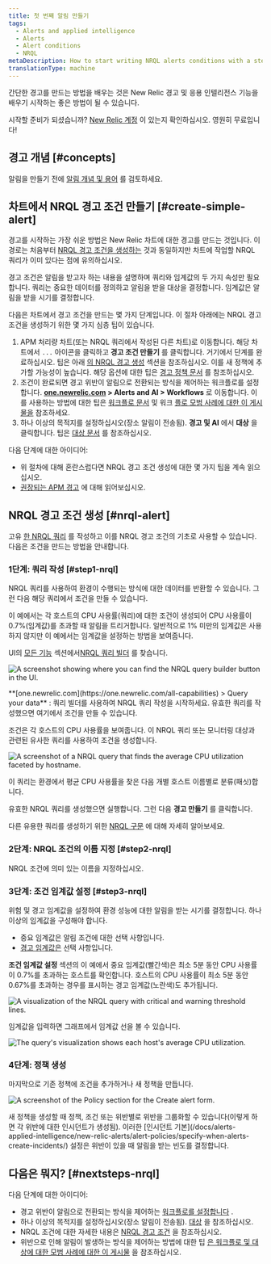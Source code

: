 ```yaml
---
title: 첫 번째 알림 만들기
tags:
  - Alerts and applied intelligence
  - Alerts
  - Alert conditions
  - NRQL
metaDescription: How to start writing NRQL alerts conditions with a step-by-step user case.
translationType: machine
---
```







간단한 경고를 만드는 방법을 배우는 것은 New Relic 경고 및 응용 인텔리전스 기능을 배우기 시작하는 좋은 방법이 될 수 있습니다.

시작할 준비가 되셨습니까? [New Relic 계정](https://newrelic.com/signup) 이 있는지 확인하십시오. 영원히 무료입니다!

## 경고 개념 [#concepts]

알림을 만들기 전에 [알림 개념 및 용어](/docs/alerts-applied-intelligence/applied-intelligence/incident-intelligence/basic-alerting-concepts) 를 검토하세요.

## 차트에서 NRQL 경고 조건 만들기 [#create-simple-alert]

경고를 시작하는 가장 쉬운 방법은 New Relic 차트에 대한 경고를 만드는 것입니다. 이 경로는 처음부터 [NRQL 경고 조건을 생성하는](/docs/alerts-applied-intelligence/new-relic-alerts/alert-conditions/create-nrql-alert-conditions) 것과 동일하지만 차트에 작업할 NRQL 쿼리가 이미 있다는 점에 유의하십시오.

경고 조건은 알림을 받고자 하는 내용을 설명하며 쿼리와 임계값의 두 가지 속성만 필요합니다. 쿼리는 중요한 데이터를 정의하고 알림을 받을 대상을 결정합니다. 임계값은 알림을 받을 시기를 결정합니다.

다음은 차트에서 경고 조건을 만드는 몇 가지 단계입니다. 이 절차 아래에는 NRQL 경고 조건을 생성하기 위한 몇 가지 심층 팁이 있습니다.

1. APM 처리량 차트(또는 NRQL 쿼리에서 작성된 다른 차트)로 이동합니다. 해당 차트에서 `...` 아이콘을 클릭하고 **경고 조건 만들기** 를 클릭합니다. 거기에서 단계를 완료하십시오. 팁은 아래 [의 NRQL 경고 생성](#nrql-alert) 섹션을 참조하십시오. 이를 새 정책에 추가할 가능성이 높습니다. 해당 옵션에 대한 팁은 [경고 정책 문서](/docs/alerts-applied-intelligence/new-relic-alerts/alert-policies/specify-when-alerts-create-incidents/#preference-policy) 를 참조하십시오.
2. 조건이 완료되면 경고 위반이 알림으로 전환되는 방식을 제어하는 워크플로를 설정합니다. **[one.newrelic.com](https://one.newrelic.com/all-capabilities) > Alerts and AI > Workflows** 로 이동합니다. 이를 사용하는 방법에 대한 팁은 [워크플로 문서](/docs/alerts-applied-intelligence/applied-intelligence/incident-workflows/incident-workflows) 및 워크 [플로 모범 사례에 대한 이 게시물을](https://discuss.newrelic.com/t/relic-solution-patterns-for-implementing-alerts-workflows/188605) 참조하세요.
3. 하나 이상의 목적지를 설정하십시오(장소 알림이 전송됨). **경고 및 AI** 에서 **대상** 을 클릭합니다. 팁은 [대상 문서](/docs/alerts-applied-intelligence/notifications/destinations) 를 참조하십시오.

다음 단계에 대한 아이디어:

* 위 절차에 대해 혼란스럽다면 NRQL 경고 조건 생성에 대한 몇 가지 팁을 계속 읽으십시오.
* [권장되는 APM 경고](/docs/alerts-applied-intelligence/new-relic-alerts/get-started/condition-recommendations) 에 대해 읽어보십시오.

## NRQL 경고 조건 생성 [#nrql-alert]

고유 [한 NRQL 쿼리](/docs/query-your-data/nrql-new-relic-query-language/get-started/introduction-nrql-new-relics-query-language) 를 작성하고 이를 NRQL 경고 조건의 기초로 사용할 수 있습니다. 다음은 조건을 만드는 방법을 안내합니다.

### 1단계: 쿼리 작성 [#step1-nrql]

NRQL 쿼리를 사용하여 환경이 수행되는 방식에 대한 데이터를 반환할 수 있습니다. 그런 다음 해당 쿼리에서 조건을 만들 수 있습니다.

이 예에서는 각 호스트의 CPU 사용률(쿼리)에 대한 조건이 생성되어 CPU 사용률이 0.7%(임계값)를 초과할 때 알림을 트리거합니다. 일반적으로 1% 미만의 임계값은 사용하지 않지만 이 예에서는 임계값을 설정하는 방법을 보여줍니다.

UI의 [모든 기능](https://one.newrelic.com/all-capabilities) 섹션에서[NRQL 쿼리 빌더](/docs/query-your-data/explore-query-data/query-builder/use-advanced-nrql-mode-query-data/) 를 찾습니다.

<img
  title="A screenshot showing where you can find the NRQL query builder button in the UI."
  alt="A screenshot showing where you can find the NRQL query builder button in the UI."
  src={accountsQueryBuilder}
/>

<figcaption>
  **[one.newrelic.com](https://one.newrelic.com/all-capabilities) > Query your data** : 쿼리 빌더를 사용하여 NRQL 쿼리 작성을 시작하세요. 유효한 쿼리를 작성했으면 여기에서 조건을 만들 수 있습니다.
</figcaption>

조건은 각 호스트의 CPU 사용률을 보여줍니다. 이 NRQL 쿼리 또는 모니터링 대상과 관련된 유사한 쿼리를 사용하여 조건을 생성합니다.

<img
  title="A screenshot of a NRQL query that finds the average CPU utilization faceted by hostname."
  alt="A screenshot of a NRQL query that finds the average CPU utilization faceted by hostname."
  src={accountsNrqlQuery}
/>

<figcaption>
  이 쿼리는 환경에서 평균 CPU 사용률을 찾은 다음 개별 호스트 이름별로 분류(패싯)합니다.
</figcaption>

유효한 NRQL 쿼리를 생성했으면 실행합니다. 그런 다음 **경고 만들기** 를 클릭합니다.

다른 유용한 쿼리를 생성하기 위한 [NRQL 구문](/docs/query-your-data/nrql-new-relic-query-language/get-started/introduction-nrql-new-relics-query-language/#syntax) 에 대해 자세히 알아보세요.

### 2단계: NRQL 조건의 이름 지정 [#step2-nrql]

NRQL 조건에 의미 있는 이름을 지정하십시오.

### 3단계: 조건 임계값 설정 [#step3-nrql]

위험 및 경고 임계값을 설정하여 환경 성능에 대한 알림을 받는 시기를 결정합니다. 하나 이상의 임계값을 구성해야 합니다.

* 중요 임계값은 알림 조건에 대한 선택 사항입니다.
* [경고 임계값은](/docs/alerts-applied-intelligence/new-relic-alerts/alert-conditions/set-thresholds-alert-condition/#threshold-levels) 선택 사항입니다.

**조건 임계값 설정** 섹션의 이 예에서 중요 임계값(빨간색)은 최소 5분 동안 CPU 사용률이 0.7%를 초과하는 호스트를 확인합니다. 호스트의 CPU 사용률이 최소 5분 동안 0.67%를 초과하는 경우를 표시하는 경고 임계값(노란색)도 추가됩니다.

<img
  title="A visualization of the NRQL query with critical and warning threshold lines."
  alt="A visualization of the NRQL query with critical and warning threshold lines."
  src={accountsAlertThresholdsStatic}
/>

임계값을 입력하면 그래프에서 임계값 선을 볼 수 있습니다.

<img
  title="The query's visualization shows each host's average CPU utilization."
  alt="The query's visualization shows each host's average CPU utilization."
  src={accountsShowNrqlGraph}
/>

### 4단계: 정책 생성

마지막으로 기존 정책에 조건을 추가하거나 새 정책을 만듭니다.

<img
  title="A screenshot of the Policy section for the Create alert form."
  alt="A screenshot of the Policy section for the Create alert form."
  src={accountsNrqlCreatePolicy}
/>

<figcaption>
  새 정책을 생성할 때 정책, 조건 또는 위반별로 위반을 그룹화할 수 있습니다(이렇게 하면 각 위반에 대한 인시던트가 생성됨). 이러한 [인시던트 기본](/docs/alerts-applied-intelligence/new-relic-alerts/alert-policies/specify-when-alerts-create-incidents/) 설정은 위반이 있을 때 알림을 받는 빈도를 결정합니다.
</figcaption>

## 다음은 뭐지? [#nextsteps-nrql]

다음 단계에 대한 아이디어:

* 경고 위반이 알림으로 전환되는 방식을 제어하는 [워크플로를 설정합니다](/docs/alerts-applied-intelligence/applied-intelligence/incident-workflows/incident-workflows) .
* 하나 이상의 목적지를 설정하십시오(장소 알림이 전송됨). [대상](/docs/alerts-applied-intelligence/notifications/destinations) 을 참조하십시오.
* NRQL 조건에 대한 자세한 내용은 [NRQL 경고 조건](/docs/alerts-applied-intelligence/new-relic-alerts/alert-conditions/create-nrql-alert-conditions) 을 참조하십시오.
* 위반으로 인해 알림이 발생하는 방식을 제어하는 방법에 대한 팁 [은 워크플로 및 대상에 대한 모범 사례에 대한 이 게시물](https://discuss.newrelic.com/t/relic-solution-patterns-for-implementing-alerts-workflows/188605) 을 참조하십시오.
